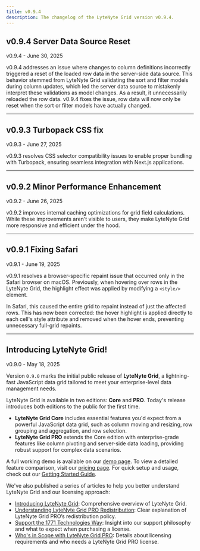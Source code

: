 ```yaml
---
title: v0.9.4
description: The changelog of the LyteNyte Grid version v0.9.4.
---
```



## v0.9.4 Server Data Source Reset

<DateTag>v0.9.4 - June 30, 2025</DateTag>

v0.9.4 addresses an issue where changes to column definitions incorrectly triggered a reset of the loaded
row data in the server-side data source. This behavior stemmed from LyteNyte Grid validating the sort
and filter models during column updates, which led the server data source to mistakenly interpret these validations as
model changes. As a result, it unnecessarily reloaded the row data. v0.9.4 fixes the issue,
row data will now only be reset when the sort or filter models have actually changed.

---

## v0.9.3 Turbopack CSS fix

<DateTag>v0.9.3 - June 27, 2025</DateTag>

v0.9.3 resolves CSS selector compatibility issues to enable proper bundling
with Turbopack, ensuring seamless integration with Next.js applications.

---

## v0.9.2 Minor Performance Enhancement

<DateTag>v0.9.2 - June 26, 2025</DateTag>

v0.9.2 improves internal caching optimizations for grid field calculations.
While these improvements aren't visible to users, they make LyteNyte
Grid more responsive and efficient under the hood.

---

## v0.9.1 Fixing Safari

<DateTag>v0.9.1 - June 19, 2025</DateTag>

v0.9.1 resolves a browser-specific repaint issue that occurred only in the Safari browser on macOS.
Previously, when hovering over rows in the LyteNyte Grid, the highlight effect was applied by
modifying a `<style/>` element.

In Safari, this caused the entire grid to repaint instead of just the affected rows.
This has now been corrected: the hover highlight is applied directly to each cell's
style attribute and removed when the hover ends, preventing unnecessary full-grid repaints.

---

## Introducing LyteNyte Grid!

<DateTag>v0.9.0 - May 18, 2025</DateTag>

<Release />

Version `0.9.0` marks the initial public release of **LyteNyte Grid**, a lightning-fast JavaScript data grid tailored to meet your enterprise-level data management needs.

LyteNyte Grid is available in two editions: **Core** and **PRO**. Today's release introduces both editions to the public for the first time.

- **LyteNyte Grid Core** includes essential features you'd expect from a powerful JavaScript data grid, such as column moving and resizing, row grouping and aggregation, and row selection.
- **LyteNyte Grid PRO** extends the Core edition with enterprise-grade features like column pivoting and server-side data loading, providing robust support for complex data scenarios.

A full working demo is available on our [demo page](https://www.1771technologies.com/demo).
To view a detailed feature comparison, visit our [pricing page](https://www.1771technologies.com/pricing).
For quick setup and usage, check out our [Getting Started Guide](/docs/intro-getting-started).

We've also published a series of articles to help you better understand LyteNyte Grid and our licensing approach:

- [Introducing LyteNyte Grid](https://medium.com/1771-technologies/introducing-lytenyte-grid-5ddd5cd0d861): Comprehensive overview of LyteNyte Grid.
- [Understanding LyteNyte Grid PRO Redistribution](https://medium.com/1771-technologies/understanding-lytenyte-grid-pro-redistribution-9ea2fbeccb94): Clear explanation of LyteNyte Grid PRO’s redistribution policy.
- [Support the 1771 Technologies Way](https://medium.com/1771-technologies/support-the-1771-technologies-way-36303a531f06): Insight into our support philosophy and what to expect when purchasing a license.
- [Who's in Scope with LyteNyte Grid PRO](https://medium.com/1771-technologies/whos-in-scope-with-lytenyte-grid-pro-9c727cbf6218): Details about licensing requirements and who needs a LyteNyte Grid PRO license.
